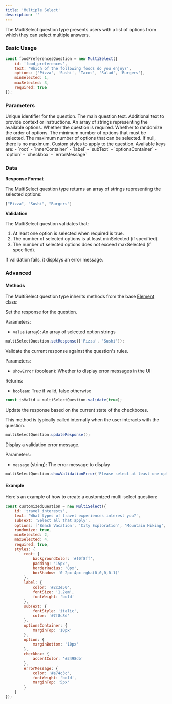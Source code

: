 ```yaml
---
title: 'Multiple Select'
description: ''
---
```


The MultiSelect question type presents users with a list of options from which they can select multiple answers.

### Basic Usage

```javascript
const foodPreferencesQuestion = new MultiSelect({
    id: 'food_preferences',
    text: 'Which of the following foods do you enjoy?',
    options: ['Pizza', 'Sushi', 'Tacos', 'Salad', 'Burgers'],
    minSelected: 1,
    maxSelected: 3,
    required: true
});
```

### Parameters

<ParamField path="id" type="string" required>
  Unique identifier for the question.
</ParamField>

<ParamField path="text" type="string" required>
  The main question text.
</ParamField>

<ParamField path="subText" type="string" default="">
  Additional text to provide context or instructions.
</ParamField>

<ParamField path="options" type="array" required>
  An array of strings representing the available options.
</ParamField>

<ParamField path="required" type="boolean" default="true">
  Whether the question is required.
</ParamField>

<ParamField path="randomize" type="boolean" default="false">
  Whether to randomize the order of options.
</ParamField>

<ParamField path="minSelected" type="integer" default="0">
  The minimum number of options that must be selected.
</ParamField>

<ParamField path="maxSelected" type="integer">
  The maximum number of options that can be selected. If null, there is no maximum.
</ParamField>

<ParamField path="styles" type="object">
  Custom styles to apply to the question. Available keys are:
  - `root`
  - `innerContainer`
  - `label`
  - `subText`
  - `optionsContainer`
  - `option`
  - `checkbox`
  - `errorMessage`
</ParamField>

### Data

**Response Format**

The MultiSelect question type returns an array of strings representing the selected options:

```javascript
["Pizza", "Sushi", "Burgers"]
```

**Validation**

The MultiSelect question validates that:
1. At least one option is selected when required is true.
2. The number of selected options is at least minSelected (if specified).
3. The number of selected options does not exceed maxSelected (if specified).

If validation fails, it displays an error message.

### Advanced

#### Methods

The MultiSelect question type inherits methods from the base [Element](custom) class:

<ParamField path="setResponse" type="function">
  Set the response for the question.

  Parameters:
  - `value` (array): An array of selected option strings

  ```javascript
  multiSelectQuestion.setResponse(['Pizza', 'Sushi']);
  ```
</ParamField>

<ParamField path="validate" type="function">
  Validate the current response against the question's rules.

  Parameters:
  - `showError` (boolean): Whether to display error messages in the UI

  Returns:
  - `boolean`: True if valid, false otherwise

  ```javascript
  const isValid = multiSelectQuestion.validate(true);
  ```
</ParamField>

<ParamField path="updateResponse" type="function">
  Update the response based on the current state of the checkboxes.

  This method is typically called internally when the user interacts with the question.

  ```javascript
  multiSelectQuestion.updateResponse();
  ```
</ParamField>

<ParamField path="showValidationError" type="function">
  Display a validation error message.

  Parameters:
  - `message` (string): The error message to display

  ```javascript
  multiSelectQuestion.showValidationError('Please select at least one option.');
  ```
</ParamField>

#### Example

Here's an example of how to create a customized multi-select question:

```javascript
const customizedQuestion = new MultiSelect({
    id: 'travel_interests',
    text: 'What types of travel experiences interest you?',
    subText: 'Select all that apply',
    options: ['Beach Vacation', 'City Exploration', 'Mountain Hiking', 'Cultural Tours', 'Adventure Sports'],
    randomize: true,
    minSelected: 2,
    maxSelected: 4,
    required: true,
    styles: {
        root: { 
            backgroundColor: '#f0f8ff',
            padding: '15px',
            borderRadius: '8px',
            boxShadow: '0 2px 4px rgba(0,0,0,0.1)'
        },
        label: { 
            color: '#2c3e50',
            fontSize: '1.2em',
            fontWeight: 'bold'
        },
        subText: {
            fontStyle: 'italic',
            color: '#7f8c8d'
        },
        optionsContainer: {
            marginTop: '10px'
        },
        option: {
            marginBottom: '10px'
        },
        checkbox: {
            accentColor: '#3498db'
        },
        errorMessage: {
            color: '#e74c3c',
            fontWeight: 'bold',
            marginTop: '5px'
        }
    }
});
```